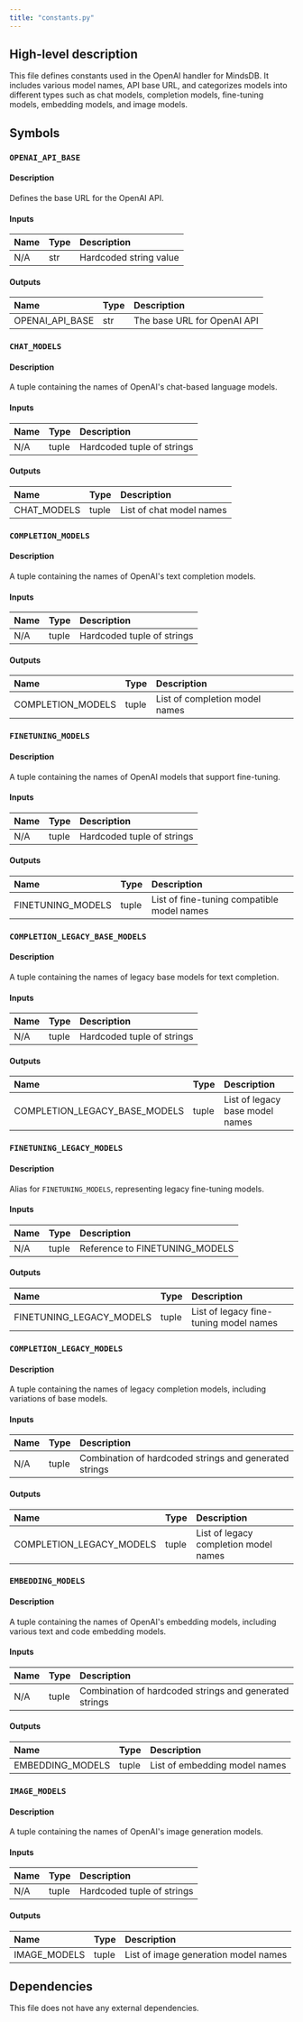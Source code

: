 ```yaml
---
title: "constants.py"
---
```


## High-level description
This file defines constants used in the OpenAI handler for MindsDB. It includes various model names, API base URL, and categorizes models into different types such as chat models, completion models, fine-tuning models, embedding models, and image models.

## Symbols

### `OPENAI_API_BASE`
#### Description
Defines the base URL for the OpenAI API.

#### Inputs
| Name | Type | Description |
|:-----|:-----|:------------|
| N/A | str | Hardcoded string value |

#### Outputs
| Name | Type | Description |
|:-----|:-----|:------------|
| OPENAI_API_BASE | str | The base URL for OpenAI API |

### `CHAT_MODELS`
#### Description
A tuple containing the names of OpenAI's chat-based language models.

#### Inputs
| Name | Type | Description |
|:-----|:-----|:------------|
| N/A | tuple | Hardcoded tuple of strings |

#### Outputs
| Name | Type | Description |
|:-----|:-----|:------------|
| CHAT_MODELS | tuple | List of chat model names |

### `COMPLETION_MODELS`
#### Description
A tuple containing the names of OpenAI's text completion models.

#### Inputs
| Name | Type | Description |
|:-----|:-----|:------------|
| N/A | tuple | Hardcoded tuple of strings |

#### Outputs
| Name | Type | Description |
|:-----|:-----|:------------|
| COMPLETION_MODELS | tuple | List of completion model names |

### `FINETUNING_MODELS`
#### Description
A tuple containing the names of OpenAI models that support fine-tuning.

#### Inputs
| Name | Type | Description |
|:-----|:-----|:------------|
| N/A | tuple | Hardcoded tuple of strings |

#### Outputs
| Name | Type | Description |
|:-----|:-----|:------------|
| FINETUNING_MODELS | tuple | List of fine-tuning compatible model names |

### `COMPLETION_LEGACY_BASE_MODELS`
#### Description
A tuple containing the names of legacy base models for text completion.

#### Inputs
| Name | Type | Description |
|:-----|:-----|:------------|
| N/A | tuple | Hardcoded tuple of strings |

#### Outputs
| Name | Type | Description |
|:-----|:-----|:------------|
| COMPLETION_LEGACY_BASE_MODELS | tuple | List of legacy base model names |

### `FINETUNING_LEGACY_MODELS`
#### Description
Alias for `FINETUNING_MODELS`, representing legacy fine-tuning models.

#### Inputs
| Name | Type | Description |
|:-----|:-----|:------------|
| N/A | tuple | Reference to FINETUNING_MODELS |

#### Outputs
| Name | Type | Description |
|:-----|:-----|:------------|
| FINETUNING_LEGACY_MODELS | tuple | List of legacy fine-tuning model names |

### `COMPLETION_LEGACY_MODELS`
#### Description
A tuple containing the names of legacy completion models, including variations of base models.

#### Inputs
| Name | Type | Description |
|:-----|:-----|:------------|
| N/A | tuple | Combination of hardcoded strings and generated strings |

#### Outputs
| Name | Type | Description |
|:-----|:-----|:------------|
| COMPLETION_LEGACY_MODELS | tuple | List of legacy completion model names |

### `EMBEDDING_MODELS`
#### Description
A tuple containing the names of OpenAI's embedding models, including various text and code embedding models.

#### Inputs
| Name | Type | Description |
|:-----|:-----|:------------|
| N/A | tuple | Combination of hardcoded strings and generated strings |

#### Outputs
| Name | Type | Description |
|:-----|:-----|:------------|
| EMBEDDING_MODELS | tuple | List of embedding model names |

### `IMAGE_MODELS`
#### Description
A tuple containing the names of OpenAI's image generation models.

#### Inputs
| Name | Type | Description |
|:-----|:-----|:------------|
| N/A | tuple | Hardcoded tuple of strings |

#### Outputs
| Name | Type | Description |
|:-----|:-----|:------------|
| IMAGE_MODELS | tuple | List of image generation model names |

## Dependencies
This file does not have any external dependencies.